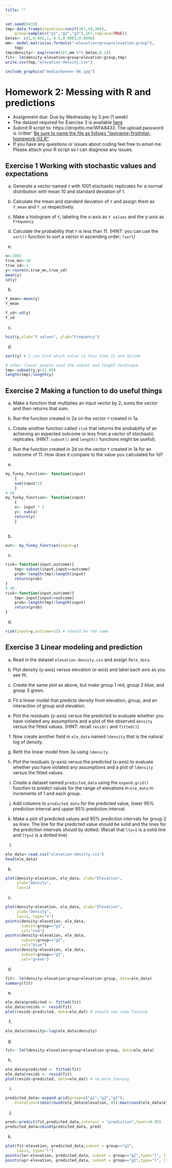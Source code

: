 ```yaml
---
title: ""
---
```


<!--
library(knitr)
rmarkdown::render_site("hw-02.Rmd")# build website

# rmarkdown::render_site()# build webpage
# COPY FILES TO DOCS FOR GITHUB.IO
system(paste("xcopy", 
    '"C:/Users/mcolvin/Documents/Teaching/WFA8433-Natural-Resource-Decision-Making/Course-Materials/_site"', 
    '"C:/Users/mcolvin/Documents/Teaching/WFA8433-Natural-Resource-Decision-Making//Docs"',
    "/E /C /H /R /K /O /Y")) 
  q(save="no") 
-->

```r
set.seed(8433)
tmp<-data.frame(elevation=runif(167,10,300),
    group=sample(c("g1","g2","g3"),167,replace=TRUE))
betas<- c(1,0.002,1,-0.5,0.0003,0.0006)
mm<- model.matrix(as.formula("~elevation+group+elevation:group"),
    tmp)
tmp$density<- exp(rnorm(167,mm %*% betas,0.2))
fit<- lm(density~elevation+group+elevation:group,tmp)
write.csv(tmp,"elevation-density.csv") 
```



```r
include_graphics("media/banner-06.jpg")
```

# Homework 2: Messing with R and predictions

* Assignment due: Due by Wednesday by 5 pm (1 week)
* The dataset required for Exercise 3 is available [here](elevation-density.csv)
* Submit R script to: https://dropitto.me/WFA8433.
The upload password is 'critter' <u>Be sure to name the file as
follows "lastname-firstIntial-homework-02.R"</u>
* If you have any questions or issues about coding feel free to 
email me.  Please attach your R script so I can diagnose any issues.




## Exercise 1 Working with stochastic values and expectations
a. Generate a vector named `Y` with 1001 stochastic replicates for a 
normal distribution with mean 10 and standard deviation of 1. 
b. Calculate the mean and standard deviation of `Y` and assign them as 
`Y_mean` and `Y_sd` respectively. 
c. Make a histogram of `Y`, labeling the x-axis as `Y values` and the 
y-axis as `Frequency` 
d. Calculate the probability that `Y` is less than 11. (HINT: you can 
use the `sort()` function to sort a vector in ascending order; `?sort`) 


a.
```r
n<-1001 
true_mn<-10
true_sd<-1
y<-rnorm(n,true_mn,true_sd)
mean(y)
sd(y)
```

b. 
```r
Y_mean<-mean(y)
Y_mean

Y_sd<-sd(y)
Y_sd
```

c. 
```r
hist(y,xlab="Y values", ylab="Frequency")
```

d.
```r
sort(y) # I can find which value is less than 11 and divide

# other clever people used the subset and length technique
tmp<-subset(y,y<11.00)
length(tmp)/length(y) 
```



## Exercise 2 Making a function to do useful things
a. Make a function that multiplies an input vector by 2, sums the vector 
and then returns that sum. 
b. Run the function created in 2a on the vector `Y` created in 1a. 
c. Create another function called `risk` that returns the probability of 
an achieving an expected outcome or less from a vector of stochastic 
replicates. (HINT: `subset()` and `length()` functions might be useful). 
d. Run the function created in 2d on the vector `Y` created in 1a for an 
outcome of 11. How does it compare to the value you calculated for 1d? 

a.
```r
my_funky_function<- function(input)
    {
    sum(input*2)
    }
# OR
my_funky_function<- function(input)
    {
    x<- input * 2
    y<- sum(x)
    return(y)
    }   
 
```

b.
```r
out<- my_funky_function(input=y)
```

c.
```r
risk<-function(input,outcome){
    tmp<-subset(input,input<=outcome)
    prob<-length(tmp)/length(input)
    return(prob)
}
# OR
risk<-function(input,outcome){
    tmp<-input[input<=outcome]
    prob<-length(tmp)/length(input)
    return(prob)
}
```

d.
```r
risk(input=y,outcome=11) # should be the same
```

## Exercise 3 Linear modeling and prediction
a. Read in the dataset `elevation-density.csv` and assign it`ele_data`. 
b. Plot density (y-axis) versus elevation (x-axis) and label each axis as 
you see fit. 
c. Create the same plot as above, but make group 1 red, group 2 blue, 
and group 3 green. 
d. Fit a linear model that predicts density from elevation, group, and an 
interaction of group and elevation. 
e. Plot the residuals (y-axis) versus the predicted to evaluate whether 
you have violated any assumptions and a plot of the observed `density` 
versus the fitted values. (HINT: recall `resid()` and `fitted()`) 
f. Now create another field in `ele_data` named `ldensity` that is the 
natural log of density. 
g. Refit the linear model from 3a using `ldensity`. 
h. Plot the residuals (y-axis) versus the predicted (x-axis) to evaluate 
whether you have violated any assumptions and a plot of 
`ldensity` versus the fitted values. 
i. Create a dataset named `predicted_data` using the `expand.grid()` 
function to predict values for the range of elevations in `ele_data` in 
increments of 1 and each group. 
k. Add columns to `predicted_data` for the predicted value, lower 95% 
prediction interval and upper 95% prediction interval. 
l. Make a plot of predicted values and 95% prediction intervals for 
group 2 as lines. The line for the predicted value should be solid and 
the lines for the prediction intervals should by dotted. (Recall that 
`lty=1` is a solid line and `lty=2` is a dotted line) 

a.
```r
ele_data<-read.csv("elevation-density.csv")
head(ele_data)
```

b.
```r
plot(density~elevation, ele_data, xlab="Elevation",
     ylab="Density",
     las=1)
```

c.
```r
plot(density~elevation, ele_data, xlab="Elevation",
     ylab="Density",
     las=1, type="n")
points(density~elevation, ele_data,
       subset=group=="g1",
       col="red")
points(density~elevation, ele_data,
       subset=group=="g2",
       col="blue")
points(density~elevation, ele_data,
       subset=group=="g3",
       col="green")

```

d.
```r
fit<- lm(density~elevation+group+elevation:group, data=ele_data)
summary(fit)
```

e.
```r
ele_data$predicted <- fitted(fit)
ele_data$resids <- resid(fit)
plot(resids~predicted, data=ele_dat) # should see some fanning
```

f.
```r
ele_data$ldensity<-log(ele_data$density)
```

g.
```r
fit<- lm(ldensity~elevation+group+elevation:group, data=ele_data)
```
h.
```r
ele_data$predicted <- fitted(fit)
ele_data$resids <- resid(fit)
plot(resids~predicted, data=ele_dat) # no more fanning
```

i.
```r

predicted_data<-expand.grid(group=c("g1","g2","g3"),
    elevation=c(min(round(ele_data$elevation, 0)):max(round(ele_data$elevation, 0))))
```

j.
```r

pred<-predict(fit,predicted_data,interval = "prediction",level=0.95)
predicted_data=cbind(predicted_data, pred)
```

k.
```r
plot(fit~elevation, predicted_data,subset = group=="g2",
     las=1, type="l")
points(lwr~elevation, predicted_data, subset = group=="g2",type="l", lty=2)
points(upr~elevation, predicted_data, subset = group=="g2",type="l", lty=2)
```
